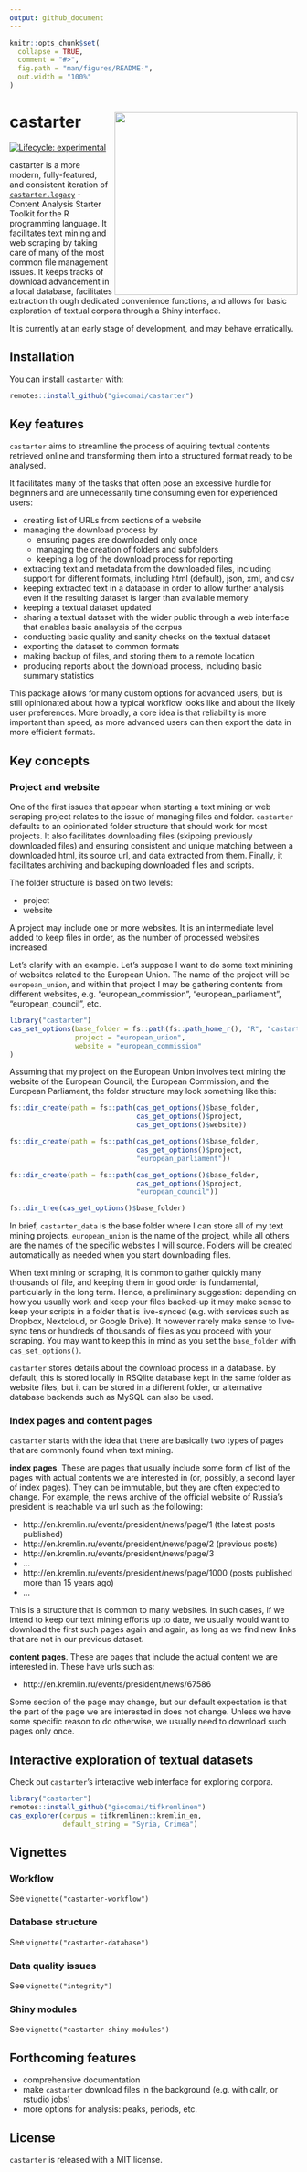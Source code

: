 ```yaml
---
output: github_document
---
```


<!-- README.md is generated from README.Rmd. Please edit that file -->

```r
knitr::opts_chunk$set(
  collapse = TRUE,
  comment = "#>",
  fig.path = "man/figures/README-",
  out.width = "100%"
)
```

# castarter <a href='https://github.com/giocomai/castarter'><img src='man/figures/hex-castarter.png' align="right" height="320" /></a>

<!-- badges: start -->
[![Lifecycle: experimental](https://img.shields.io/badge/lifecycle-experimental-orange.svg)](https://lifecycle.r-lib.org/articles/stages.html#experimental)
<!-- badges: end -->

castarter is a more modern, fully-featured, and consistent iteration of [`castarter.legacy`](https://github.com/giocomai/castarter.legacy) - Content Analysis Starter Toolkit for the R programming language. It facilitates text mining and web scraping by taking care of many of the most common file management issues. It keeps tracks of download advancement in a local database, facilitates extraction through dedicated convenience functions, and allows for basic exploration of textual corpora through a Shiny interface.

It is currently at an early stage of development, and may behave erratically.

## Installation

You can install `castarter` with:

``` r
remotes::install_github("giocomai/castarter")
```

## Key features

`castarter` aims to streamline the process of aquiring textual contents retrieved online and transforming them into a structured format ready to be analysed.

It facilitates many of the tasks that often pose an excessive hurdle for beginners and are unnecessarily time consuming even for experienced users:

- creating list of URLs from sections of a website
- managing the download process by
  - ensuring pages are downloaded only once
  - managing the creation of folders and subfolders
  - keeping a log of the download process for reporting
- extracting text and metadata from the downloaded files, including support for different formats, including html (default), json, xml, and csv
- keeping extracted text in a database in order to allow further analysis even if the resulting dataset is larger than available memory
- keeping a textual dataset updated
- sharing a textual dataset with the wider public through a web interface that enables basic analaysis of the corpus
- conducting basic quality and sanity checks on the textual dataset
- exporting the dataset to common formats
- making backup of files, and storing them to a remote location
- producing reports about the download process, including basic summary statistics

This package allows for many custom options for advanced users, but is still opinionated about how a typical workflow looks like and about the likely user preferences. More broadly, a core idea is that reliability is more important than speed, as more advanced users can then export the data in more efficient formats. 



## Key concepts

### Project and website

One of the first issues that appear when starting a text mining or web scraping project relates to the issue of managing files and folder. `castarter` defaults to an opinionated folder structure that should work for most projects. It also facilitates downloading files (skipping previously downloaded files) and ensuring consistent and unique matching between a downloaded html, its source url, and data extracted from them. Finally, it facilitates archiving and backuping downloaded files and scripts.

The folder structure is based on two levels:

- project
- website

A project may include one or more websites. It is an intermediate level added to keep files in order, as the number of processed websites increased. 

Let's clarify with an example. Let's suppose I want to do some text minining of websites related to the European Union. The name of the project will be `european_union`, and within that project I may be gathering contents from different websites, e.g. "european_commission", "european_parliament", "european_council", etc. 

```r
library("castarter")
cas_set_options(base_folder = fs::path(fs::path_home_r(), "R", "castarter_data"),
                project = "european_union",
                website = "european_commission"
)

```

Assuming that my project on the European Union involves text mining the website of the European Council, the European Commission, and the European Parliament, the folder structure may look something like this:


```r
fs::dir_create(path = fs::path(cas_get_options()$base_folder,
                               cas_get_options()$project,
                               cas_get_options()$website))

fs::dir_create(path = fs::path(cas_get_options()$base_folder,
                               cas_get_options()$project,
                               "european_parliament"))

fs::dir_create(path = fs::path(cas_get_options()$base_folder,
                               cas_get_options()$project,
                               "european_council"))

fs::dir_tree(cas_get_options()$base_folder)
```


In brief, `castarter_data` is the base folder where I can store all of my text mining projects. `european_union` is the name of the project, while all others are the names of the specific websites I will source. Folders will be created automatically as needed when you start downloading files. 


When text mining or scraping, it is common to gather quickly many thousands of file, and keeping them in good order is fundamental, particularly in the long term. Hence, a preliminary suggestion: depending on how you usually work and keep your files backed-up it may make sense to keep your scripts in a folder that is live-synced (e.g. with services such as Dropbox, Nextcloud, or Google Drive). It however rarely make sense to live-sync tens or hundreds of thousands of files as you proceed with your scraping. You may want to keep this in mind as you set the `base_folder` with `cas_set_options()`. 

`castarter` stores details about the download process in a database. By default, this is stored locally in RSQlite database kept in the same folder as website files, but it can be stored in a different folder, or alternative database backends such as MySQL can also be used. 

### Index pages and content pages

`castarter` starts with the idea that there are basically two types of pages that are commonly found when text mining. 

__index pages__. These are pages that usually include some form of list of the pages with actual contents we are interested in (or, possibly, a second layer of index pages). They can be immutable, but they are often expected to change. For example, the news archive of the official website of Russia's president is reachable via url such as the following:

- http://en.kremlin.ru/events/president/news/page/1 (the latest posts published)
- http://en.kremlin.ru/events/president/news/page/2 (previous posts)
- http://en.kremlin.ru/events/president/news/page/3
- ...
- http://en.kremlin.ru/events/president/news/page/1000 (posts published more than 15 years ago)
- ...

This is a structure that is common to many websites. In such cases, if we intend to keep our text mining efforts up to date, we usually would want to download the first such pages again and again, as long as we find new links that are not in our previous dataset. 

__content pages__. These are pages that include the actual content we are interested in. These have urls such as:

- http://en.kremlin.ru/events/president/news/67586

Some section of the page may change, but our default expectation is that the part of the page we are interested in does not change. Unless we have some specific reason to do otherwise, we usually need to download such pages only once.

## Interactive exploration of textual datasets

Check out `castarter`'s interactive web interface for exploring corpora.

```r
library("castarter")
remotes::install_github("giocomai/tifkremlinen")
cas_explorer(corpus = tifkremlinen::kremlin_en,
             default_string = "Syria, Crimea")
```


## Vignettes

### Workflow

See `vignette("castarter-workflow")`

### Database structure

See `vignette("castarter-database")`

### Data quality issues

See `vignette("integrity")`

### Shiny modules

See `vignette("castarter-shiny-modules")`

## Forthcoming features

- comprehensive documentation
- make `castarter` download files in the background (e.g. with callr, or rstudio jobs)
- more options for analysis: peaks, periods, etc.

## License

`castarter` is released with a MIT license. 
